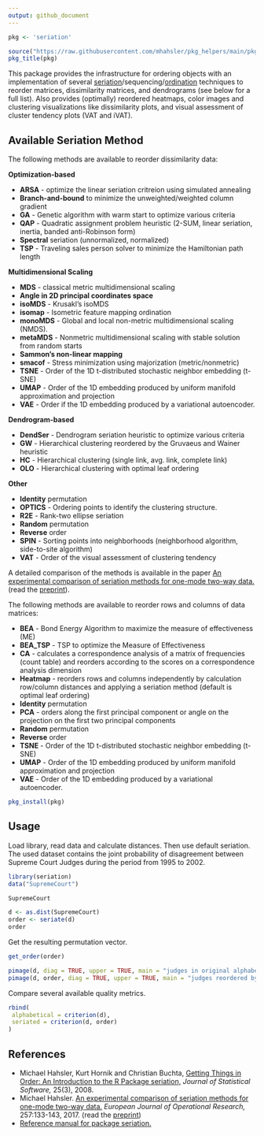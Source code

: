 ```yaml
---
output: github_document
---
```


```r
pkg <- 'seriation'

source("https://raw.githubusercontent.com/mhahsler/pkg_helpers/main/pkg_helpers.R")
pkg_title(pkg)
```


This package provides the infrastructure for ordering objects 
with an implementation of several
[seriation](https://en.wikipedia.org/wiki/Seriation_(archaeology))/sequencing/[ordination](https://en.wikipedia.org/wiki/Ordination_(statistics)) techniques to reorder matrices, dissimilarity
matrices, and dendrograms (see below for a full list). Also provides (optimally) reordered heatmaps, 
color images and clustering visualizations like dissimilarity plots, and
visual assessment of cluster tendency plots (VAT and iVAT).

## Available Seriation Method

The following methods are available to reorder dissimilarity data:

 **Optimization-based**
 
 *  **ARSA** - optimize the linear seriation critreion using simulated annealing   
 *  **Branch-and-bound** to minimize the unweighted/weighted column gradient 
 *  **GA** - Genetic algorithm with warm start to optimize various criteria
 *  **QAP** - Quadratic assignment problem heuristic (2-SUM, linear seriation, 
          inertia, banded anti-Robinson form)
 *  **Spectral** seriation (unnormalized, normalized) 
 *  **TSP** - Traveling sales person solver to minimize the Hamiltonian path length 
 
**Multidimensional Scaling** 

 *  **MDS** - classical metric multidimensional scaling
 *  **Angle in 2D principal coordinates space** 
 *  **isoMDS** -  Krusakl's isoMDS
 *  **isomap** -  Isometric feature mapping ordination
 *  **monoMDS** - Global and local non-metric multidimensional scaling (NMDS).
 *  **metaMDS** - Nonmetric multidimensional scaling with stable solution from random starts
 *  **Sammon's non-linear mapping** 
 *  **smacof** - Stress minimization using majorization (metric/nonmetric)
 *  **TSNE** - Order of the 1D t-distributed stochastic neighbor embedding (t-SNE)
 *  **UMAP** - Order of the 1D embedding produced by uniform manifold approximation and projection
 *  **VAE** - Order if the 1D embedding produced by a variational autoencoder.
 
 **Dendrogram-based**
 
 *  **DendSer** - Dendrogram seriation heuristic to optimize various criteria
 *  **GW** - Hierarchical clustering reordered by the Gruvaeus and Wainer heuristic 
 *  **HC** - Hierarchical clustering (single link, avg. link, complete link) 
 *  **OLO** - Hierarchical clustering with optimal leaf ordering 
 
 **Other**

 *  **Identity** permutation 
 *  **OPTICS** - Ordering points to identify the clustering structure.
 *  **R2E** - Rank-two ellipse seriation 
 *  **Random** permutation
 *  **Reverse** order
 *  **SPIN** - Sorting points into neighborhoods (neighborhood algorithm, side-to-site algorithm)
 *  **VAT** - Order of the visual assessment of clustering tendency
  
A detailed comparison of the methods is available in the paper 
[An experimental comparison of seriation methods for one-mode two-way data.](http://dx.doi.org/10.1016/j.ejor.2016.08.066) (read the [preprint](https://michael.hahsler.net/research/paper/EJOR_seriation_2016.pdf)).
  
  
The following methods are available to reorder rows and columns of data matrices:

 *  **BEA** - Bond Energy Algorithm to maximize the measure of effectiveness (ME) 
 *  **BEA_TSP** - TSP to optimize the Measure of Effectiveness
 *  **CA** - calculates a correspondence analysis of a matrix of frequencies (count table)
      and reorders according to the scores on a correspondence analysis dimension
 *  **Heatmap** - reorders rows and columns independently by calculation row/column distances 
      and applying a seriation method (default is optimal leaf ordering) 
 *  **Identity** permutation 
 *  **PCA** - orders along the first principal component or angle on the projection on the first two principal components
 *  **Random** permutation 
 *  **Reverse** order
 *  **TSNE** - Order of the 1D t-distributed stochastic neighbor embedding (t-SNE)
 *  **UMAP** - Order of the 1D embedding produced by uniform manifold approximation and projection
 *  **VAE** - Order of the 1D embedding produced by a variational autoencoder.

```r
pkg_install(pkg)
```

## Usage

Load library, read data and calculate distances. Then use default seriation. The used dataset 
contains the joint probability of disagreement between Supreme Court Judges during the period
from 1995 to 2002.
```r
library(seriation)
data("SupremeCourt")

SupremeCourt

d <- as.dist(SupremeCourt)
order <- seriate(d)
order
```

Get the resulting permutation vector.
```r
get_order(order)
```

```r
pimage(d, diag = TRUE, upper = TRUE, main = "judges in original alphabetical order")
pimage(d, order, diag = TRUE, upper = TRUE, main = "judges reordered by seriation")
```



Compare several available quality metrics.
```r
rbind(
 alphabetical = criterion(d),
 seriated = criterion(d, order)
)
```

## References

* Michael Hahsler, Kurt Hornik and Christian Buchta, [Getting Things in Order: An Introduction to the R Package seriation,](http://dx.doi.org/10.18637/jss.v025.i03) _Journal of Statistical Software,_ 25(3), 2008.
* Michael Hahsler. [An experimental comparison of seriation methods for one-mode two-way data.](http://dx.doi.org/10.1016/j.ejor.2016.08.066) _European Journal of Operational Research,_ 257:133-143, 2017. (read the [preprint](https://michael.hahsler.net/research/paper/EJOR_seriation_2016.pdf))
* [Reference manual for package seriation.](https://www.rdocumentation.org/packages/seriation/)

